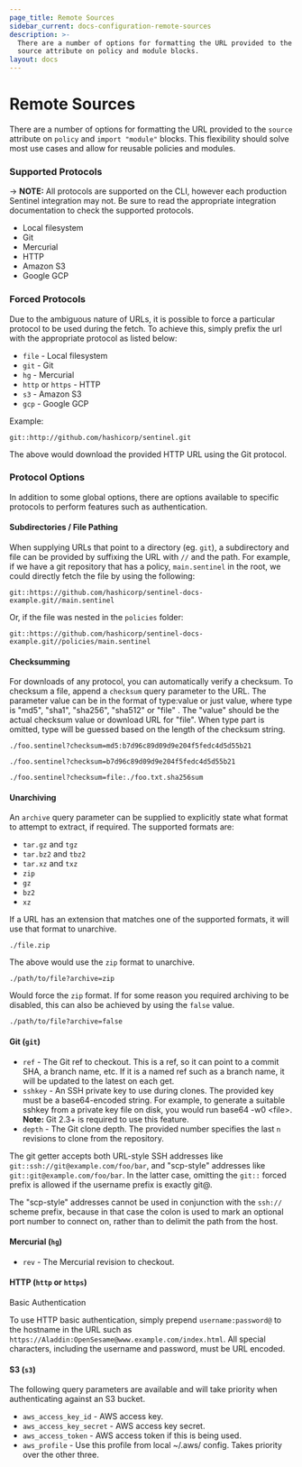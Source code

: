 ```yaml
---
page_title: Remote Sources
sidebar_current: docs-configuration-remote-sources
description: >-
  There are a number of options for formatting the URL provided to the
  source attribute on policy and module blocks.
layout: docs
---
```


# Remote Sources

There are a number of options for formatting the URL provided to the
`source` attribute on `policy` and `import "module"` blocks. This flexibility
should solve most use cases and allow for reusable policies and modules.

### Supported Protocols

-> **NOTE:** All protocols are supported on the CLI, however each production
Sentinel integration may not. Be sure to read the appropriate integration
documentation to check the supported protocols.

- Local filesystem
- Git
- Mercurial
- HTTP
- Amazon S3
- Google GCP

### Forced Protocols

Due to the ambiguous nature of URLs, it is possible to force a particular
protocol to be used during the fetch. To achieve this, simply prefix the url
with the appropriate protocol as listed below:

- `file` - Local filesystem
- `git` - Git
- `hg` - Mercurial
- `http` or `https` - HTTP
- `s3` - Amazon S3
- `gcp` - Google GCP

Example:

```
git::http://github.com/hashicorp/sentinel.git
```

The above would download the provided HTTP URL using the Git protocol.

### Protocol Options

In addition to some global options, there are options available to specific
protocols to perform features such as authentication.

#### Subdirectories / File Pathing

When supplying URLs that point to a directory (eg. `git`), a subdirectory and
file can be provided by suffixing the URL with `//` and the path. For example,
if we have a git repository that has a policy, `main.sentinel` in the root, we
could directly fetch the file by using the following:

```
git::https://github.com/hashicorp/sentinel-docs-example.git//main.sentinel
```

Or, if the file was nested in the `policies` folder:

```
git::https://github.com/hashicorp/sentinel-docs-example.git//policies/main.sentinel
```

#### Checksumming

For downloads of any protocol, you can automatically verify a checksum. To
checksum a file, append a `checksum` query parameter to the URL. The parameter
value can be in the format of type:value or just value, where type is "md5",
"sha1", "sha256", "sha512" or "file" . The "value" should be the actual
checksum value or download URL for "file". When type part is omitted, type will
be guessed based on the length of the checksum string.

```
./foo.sentinel?checksum=md5:b7d96c89d09d9e204f5fedc4d5d55b21

./foo.sentinel?checksum=b7d96c89d09d9e204f5fedc4d5d55b21

./foo.sentinel?checksum=file:./foo.txt.sha256sum
```

#### Unarchiving

An `archive` query parameter can be supplied to explicitly state what format
to attempt to extract, if required. The supported formats are:

- `tar.gz` and `tgz`
- `tar.bz2` and `tbz2`
- `tar.xz` and `txz`
- `zip`
- `gz`
- `bz2`
- `xz`

If a URL has an extension that matches one of the supported formats, it will
use that format to unarchive.

```
./file.zip
```

The above would use the `zip` format to unarchive.

```
./path/to/file?archive=zip
```

Would force the `zip` format. If for some reason you required archiving to be
disabled, this can also be achieved by using the `false` value.

```
./path/to/file?archive=false
```

#### Git (`git`)

- `ref` - The Git ref to checkout. This is a ref, so it can point to a commit
  SHA, a branch name, etc. If it is a named ref such as a branch name, it will
  be updated to the latest on each get.
- `sshkey` - An SSH private key to use during clones. The provided key must be
  a base64-encoded string. For example, to generate a suitable sshkey from a
  private key file on disk, you would run base64 -w0 \<file\>.
  **Note:** Git 2.3+ is required to use this feature.
- `depth` - The Git clone depth. The provided number specifies the last `n`
  revisions to clone from the repository.

The git getter accepts both URL-style SSH addresses like
`git::ssh://git@example.com/foo/bar`, and "scp-style" addresses like
`git::git@example.com/foo/bar`. In the latter case, omitting the `git::` forced
prefix is allowed if the username prefix is exactly git@.

The "scp-style" addresses cannot be used in conjunction with the `ssh://`
scheme prefix, because in that case the colon is used to mark an optional port
number to connect on, rather than to delimit the path from the host.

#### Mercurial (`hg`)

- `rev` - The Mercurial revision to checkout.

#### HTTP (`http` or `https`)

Basic Authentication

To use HTTP basic authentication, simply prepend `username:password@` to the
hostname in the URL such as `https://Aladdin:OpenSesame@www.example.com/index.html`.
All special characters, including the username and password, must be URL
encoded.

#### S3 (`s3`)

The following query parameters are available and will take priority when
authenticating against an S3 bucket.

- `aws_access_key_id` - AWS access key.
- `aws_access_key_secret` - AWS access key secret.
- `aws_access_token` - AWS access token if this is being used.
- `aws_profile` - Use this profile from local ~/.aws/ config. Takes priority
  over the other three.
